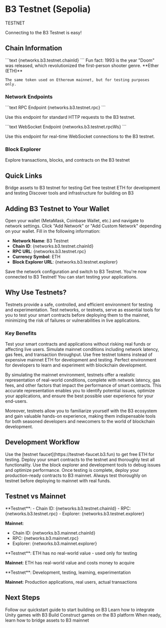 
# B3 Testnet (Sepolia)

<div style={{ marginBottom: '16px' }}>
  <span style={{ backgroundColor: '#f59e0b', color: 'white', padding: '4px 12px', borderRadius: '12px', fontSize: '12px', fontWeight: 'bold' }}>TESTNET</span>
</div>

Connecting to the B3 Testnet is easy!

## Chain Information

<CardGroup cols={2}>
  <Card title="Chain ID">
    ```text
    {networks.b3.testnet.chainId}
    ```
    <Note>
    Fun fact: 1993 is the year "Doom" was released, which revolutionized the first-person shooter genre.
    </Note>
  </Card>
  
  <Card title="Native Token">
    **Ether (ETH)**
    
    The same token used on Ethereum mainnet, but for testing purposes only.
  </Card>
</CardGroup>

### Network Endpoints

<Tabs>
<Tab title="HTTP RPC">
  ```text RPC Endpoint
  {networks.b3.testnet.rpc}
  ```
  
  Use this endpoint for standard HTTP requests to the B3 testnet.
</Tab>

<Tab title="WebSocket RPC">
  ```text WebSocket Endpoint  
  {networks.b3.testnet.rpcWs}
  ```
  
  Use this endpoint for real-time WebSocket connections to the B3 testnet.
</Tab>
</Tabs>

### Block Explorer

<Card title="B3 Testnet Explorer" icon="search" href="{networks.b3.testnet.explorer}" cta="View Explorer" horizontal>
  Explore transactions, blocks, and contracts on the B3 testnet
</Card>

## Quick Links

<CardGroup cols={3}>
  <Card title="Testnet Bridge" icon="arrow-right-left" href="https://testnet-bridge.b3.fun" cta="Bridge Assets">
    Bridge assets to B3 testnet for testing
  </Card>
  
  <Card title="Faucet" icon="droplets" href="https://testnet-faucet.b3.fun" cta="Get Test ETH">
    Get free testnet ETH for development and testing
  </Card>
  
  <Card title="Developer Tools" icon="wrench" href="/ecosystem-tools" cta="Explore Tools">
    Discover tools and infrastructure for building on B3
  </Card>
</CardGroup>

## Adding B3 Testnet to Your Wallet

<Steps>
<Step title="Open Wallet Settings">
  Open your wallet (MetaMask, Coinbase Wallet, etc.) and navigate to network settings.
</Step>

<Step title="Add Custom Network">
  Click "Add Network" or "Add Custom Network" depending on your wallet.
</Step>

<Step title="Enter Network Details">
  Fill in the following information:
  
  - **Network Name**: B3 Testnet
  - **Chain ID**: {networks.b3.testnet.chainId}
  - **RPC URL**: {networks.b3.testnet.rpc}
  - **Currency Symbol**: ETH
  - **Block Explorer URL**: {networks.b3.testnet.explorer}
</Step>

<Step title="Save and Switch">
  Save the network configuration and switch to B3 Testnet.
  
  <Check>
  You're now connected to B3 Testnet! You can start testing your applications.
  </Check>
</Step>
</Steps>

## Why Use Testnets?

Testnets provide a safe, controlled, and efficient environment for testing and experimentation. Test networks, or testnets, serve as essential tools for you to test your smart contracts before deploying them to the mainnet, minimizing the risk of failures or vulnerabilities in live applications.

### Key Benefits

<CardGroup cols={2}>
  <Card title="Risk-Free Testing" icon="shield-check">
    Test your smart contracts and applications without risking real funds or affecting live users.
  </Card>
  
  <Card title="Realistic Environment" icon="globe">
    Simulate mainnet conditions including network latency, gas fees, and transaction throughput.
  </Card>
  
  <Card title="Cost-Effective Development" icon="dollar-sign">
    Use free testnet tokens instead of expensive mainnet ETH for development and testing.
  </Card>
  
  <Card title="Learning Platform" icon="graduation-cap">
    Perfect environment for developers to learn and experiment with blockchain development.
  </Card>
</CardGroup>

By simulating the mainnet environment, testnets offer a realistic representation of real-world conditions, complete with network latency, gas fees, and other factors that impact the performance of smart contracts. This accurate representation enables you to identify potential issues, optimize your applications, and ensure the best possible user experience for your end-users.

Moreover, testnets allow you to familiarize yourself with the B3 ecosystem and gain valuable hands-on experience, making them indispensable tools for both seasoned developers and newcomers to the world of blockchain development.

## Development Workflow

<Steps>
<Step title="Get Testnet ETH">
  Use the [testnet faucet](https://testnet-faucet.b3.fun) to get free ETH for testing.
</Step>

<Step title="Deploy and Test">
  Deploy your smart contracts to the testnet and thoroughly test all functionality.
</Step>

<Step title="Debug and Optimize">
  Use the block explorer and development tools to debug issues and optimize performance.
</Step>

<Step title="Deploy to Mainnet">
  Once testing is complete, deploy your production-ready contracts to B3 mainnet.
  
  <Warning>
  Always test thoroughly on testnet before deploying to mainnet with real funds.
  </Warning>
</Step>
</Steps>

## Testnet vs Mainnet

<AccordionGroup>
<Accordion title="Network Configuration">
  **Testnet**:
  - Chain ID: {networks.b3.testnet.chainId}
  - RPC: {networks.b3.testnet.rpc}
  - Explorer: {networks.b3.testnet.explorer}
  
  **Mainnet**:
  - Chain ID: {networks.b3.mainnet.chainId}
  - RPC: {networks.b3.mainnet.rpc}
  - Explorer: {networks.b3.mainnet.explorer}
</Accordion>

<Accordion title="Token Value">
  **Testnet**: ETH has no real-world value - used only for testing
  
  **Mainnet**: ETH has real-world value and costs money to acquire
</Accordion>

<Accordion title="Use Cases">
  **Testnet**: Development, testing, learning, experimentation
  
  **Mainnet**: Production applications, real users, actual transactions
</Accordion>
</AccordionGroup>

## Next Steps

<CardGroup cols={2}>
  <Card title="Get Started Building" icon="rocket" href="/quickstart">
    Follow our quickstart guide to start building on B3
  </Card>
  
  <Card title="Unity Development" icon="gamepad-2" href="/unity-guide">
    Learn how to integrate Unity games with B3
  </Card>
  
  <Card title="Construct Development" icon="puzzle-piece" href="/construct-guide">
    Build Construct games on the B3 platform
  </Card>
  
  <Card title="Bridge to Mainnet" icon="bridge" href="/bridge">
    When ready, learn how to bridge assets to B3 mainnet
  </Card>
</CardGroup>
